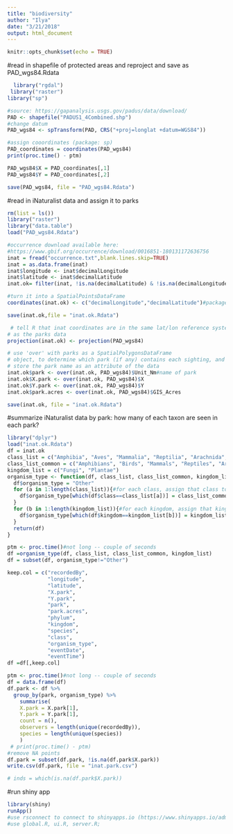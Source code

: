 ```yaml
---
title: "biodiversity"
author: "Ilya"
date: "3/21/2018"
output: html_document
---
```


```r
knitr::opts_chunk$set(echo = TRUE)
```

#read in shapefile of protected areas and reproject and save as PAD_wgs84.Rdata
```r
  library("rgdal")
 library("raster") 
library("sp")

#source: https://gapanalysis.usgs.gov/padus/data/download/
PAD <- shapefile("PADUS1_4Combined.shp")
#change datum
PAD_wgs84 <- spTransform(PAD, CRS("+proj=longlat +datum=WGS84"))

#assign cooordinates (package: sp)
PAD_coordinates = coordinates(PAD_wgs84)
print(proc.time() - ptm)

PAD_wgs84$X = PAD_coordinates[,1]
PAD_wgs84$Y = PAD_coordinates[,2]

save(PAD_wgs84, file = "PAD_wgs84.Rdata")

```

#read in iNaturalist data and assign it to parks
```r
rm(list = ls())
library("raster")
library("data.table")
load("PAD_wgs84.Rdata")

#occurrence download available here: 
#https://www.gbif.org/occurrence/download/0016851-180131172636756
inat = fread("occurrence.txt",blank.lines.skip=TRUE)
inat = as.data.frame(inat)
inat$longitude <- inat$decimalLongitude
inat$latitude <- inat$decimalLatitude
inat.ok= filter(inat, !is.na(decimalLatitude) & !is.na(decimalLongitude))

#turn it into a SpatialPointsDataFrame
coordinates(inat.ok) <- c("decimalLongitude","decimalLatitude")#package sp

save(inat.ok,file = "inat.ok.Rdata")

 # tell R that inat coordinates are in the same lat/lon reference system
# as the parks data 
projection(inat.ok) <- projection(PAD_wgs84)

# use 'over' with parks as a SpatialPolygonsDataFrame
# object, to determine which park (if any) contains each sighting, and
# store the park name as an attribute of the data
inat.ok$park <- over(inat.ok, PAD_wgs84)$Unit_Nm#name of park
inat.ok$X.park <- over(inat.ok, PAD_wgs84)$X
inat.ok$Y.park <- over(inat.ok, PAD_wgs84)$Y
inat.ok$park.acres <- over(inat.ok, PAD_wgs84)$GIS_Acres

save(inat.ok, file = "inat.ok.Rdata")

```

#summarize iNaturalist data by park: how many of each taxon are seen in each park?
```r
library("dplyr")
load("inat.ok.Rdata")
df = inat.ok
class_list = c("Amphibia", "Aves", "Mammalia", "Reptilia", "Arachnida", "Insecta", "Actinopterygii")
class_list_common = c("Amphibians", "Birds", "Mammals", "Reptiles", "Arachnids", "Insects", "Fish")
kingdom_list = c("Fungi", "Plantae")
organism_type <- function(df, class_list, class_list_common, kingdom_list) {
  df$organism_type = "Other"
  for (a in 1:length(class_list)){#for each class, assign that class to organism type
    df$organism_type[which(df$class==class_list[a])] = class_list_common[a]
  }
  for (b in 1:length(kingdom_list)){#for each kingdom, assign that kingdom to organism type
    df$organism_type[which(df$kingdom==kingdom_list[b])] = kingdom_list[b]
  }
  return(df)
}

ptm <- proc.time()#not long -- couple of seconds
df =organism_type(df, class_list, class_list_common, kingdom_list)
df = subset(df, organism_type!="Other")

keep.col = c("recordedBy",
             "longitude",
             "latitude",
             "X.park",
             "Y.park",
             "park",
             "park.acres",
             "phylum",
             "kingdom",
             "species",
             "class",
             "organism_type",
             "eventDate",
             "eventTime")
df =df[,keep.col]

ptm <- proc.time()#not long -- couple of seconds
df = data.frame(df)
df.park <- df %>%
  group_by(park, organism_type) %>%
    summarise(
    X.park = X.park[1],
    Y.park = Y.park[1],
    count = n(), 
    observers = length(unique(recordedBy)),
    species = length(unique(species))
    )
 # print(proc.time() - ptm)
#remove NA points
df.park = subset(df.park, !is.na(df.park$X.park))
write.csv(df.park, file = "inat.park.csv")

# inds = which(is.na(df.park$X.park))
```


#run shiny app
```r
library(shiny)
runApp()
#use rsconnect to connect to shinyapps.io (https://www.shinyapps.io/admin/#/tokens)
#use global.R, ui.R, server.R; 

```

